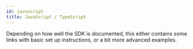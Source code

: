 ```yaml
---
id: javascript
title: JavaScript / TypeScript
---
```


Depending on how well the SDK is documented, this either contains some links with basic set up instructions,
or a bit more advanced examples.
